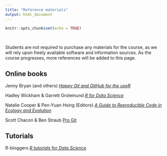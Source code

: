 ```yaml
---
title: "Reference materials"
output: html_document
---
```


```r
knitr::opts_chunk$set(echo = TRUE)
```

<br>

Students are not required to purchase any materials for the course, as we will rely upon freely available software and information sources. As the course progresses, more references will be added to this page.

## Online books

Jenny Bryan (and others) [*Happy Git and GitHub for the useR*](https://happygitwithr.com/)

Hadley Wickham & Garrett Grolemund [*R for Data Science*](https://r4ds.had.co.nz/index.html)

Natalie Cooper & Pen-Yuan Hsing (Editors) [*A Guide to Reproducible Code in Ecology and Evolution*](https://www.britishecologicalsociety.org/wp-content/uploads/2017/12/guide-to-reproducible-code.pdf)

Scott Chacon & Ben Straub [Pro Git](https://git-scm.com/book/en/v2)

## Tutorials

R-bloggers [*R tutorials for Data Science*](https://www.r-bloggers.com/2016/06/curated-list-of-r-tutorials-for-data-science/) 


